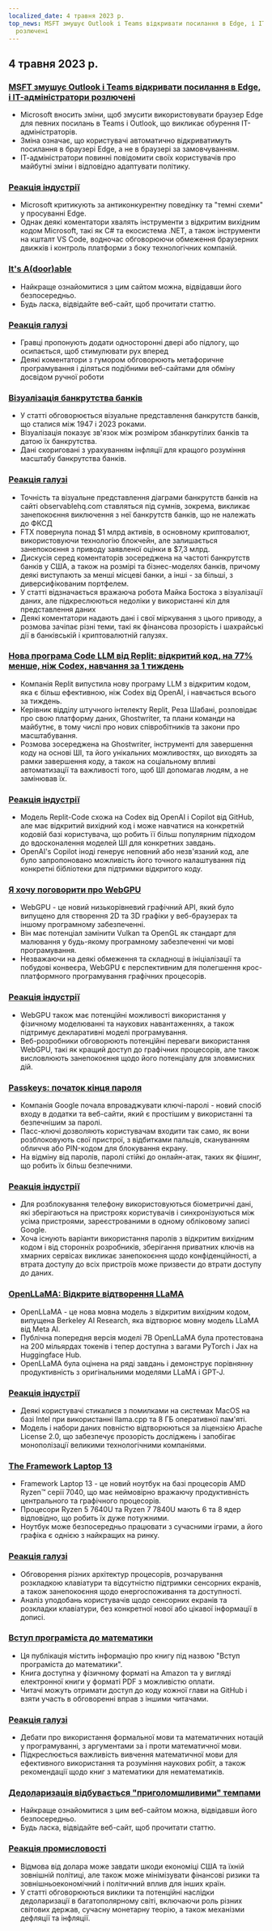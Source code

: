 ```yaml
---
localized_date: 4 травня 2023 р.
top_news: MSFT змушує Outlook і Teams відкривати посилання в Edge, і ІТ-адміністратори
  розлючені
---
```


## 4 травня 2023 р.

### [MSFT змушує Outlook і Teams відкривати посилання в Edge, і ІТ-адміністратори розлючені](https://www.theverge.com/2023/5/3/23709297/microsoft-edge-force-outlook-teams-web-links-open)

- Microsoft вносить зміни, щоб змусити використовувати браузер Edge для певних посилань в Teams і Outlook, що викликає обурення ІТ-адміністраторів.
- Зміна означає, що користувачі автоматично відкриватимуть посилання в браузері Edge, а не в браузері за замовчуванням.
- ІТ-адміністратори повинні повідомити своїх користувачів про майбутні зміни і відповідно адаптувати політику.

### [Реакція індустрії](http://news.ycombinator.com/item?id=35800158)

- Microsoft критикують за антиконкурентну поведінку та "темні схеми" у просуванні Edge.
- Однак деякі коментатори хвалять інструменти з відкритим вихідним кодом Microsoft, такі як C# та екосистема .NET, а також інструменти на кшталт VS Code, водночас обговорюючи обмеження браузерних движків і контроль платформи з боку технологічних компаній.

### [It's A(door)able](https://ncase.me/door/)

- Найкраще ознайомитися з цим сайтом можна, відвідавши його безпосередньо.
- Будь ласка, відвідайте веб-сайт, щоб прочитати статтю.

### [Реакція галузі](http://news.ycombinator.com/item?id=35800492)

- Гравці пропонують додати односторонні двері або підлогу, що осипається, щоб стимулювати рух вперед
- Деякі коментатори з гумором обговорюють метафоричне програмування і діляться подібними веб-сайтами для обміну досвідом ручної роботи

### [Візуалізація банкрутства банків](https://observablehq.com/@mbostock/bank-failures)

- У статті обговорюється візуальне представлення банкрутств банків, що сталися між 1947 і 2023 роками.
- Візуалізація показує зв'язок між розміром збанкрутілих банків та датою їх банкрутства.
- Дані скориговані з урахуванням інфляції для кращого розуміння масштабу банкрутства банків.

### [Реакція галузі](http://news.ycombinator.com/item?id=35795975)

- Точність та візуальне представлення діаграми банкрутств банків на сайті observablehq.com ставляться під сумнів, зокрема, викликає занепокоєння виключення з неї банкрутств банків, що не належать до ФКСД
- FTX повернула понад $1 млрд активів, в основному криптовалют, використовуючи технологію блокчейн, але залишається занепокоєння з приводу заявленої оцінки в $7,3 млрд.
- Дискусія серед коментаторів зосереджена на частоті банкрутств банків у США, а також на розмірі та бізнес-моделях банків, причому деякі виступають за менші місцеві банки, а інші - за більші, з диверсифікованим портфелем.
- У статті відзначається вражаюча робота Майка Бостока з візуалізації даних, але підкреслюються недоліки у використанні кіл для представлення даних
- Деякі коментатори надають дані і свої міркування з цього приводу, а розмова зачіпає різні теми, такі як фінансова прозорість і шахрайські дії в банківській і криптовалютній галузях.

### [Нова програма Code LLM від Replit: відкритий код, на 77% менше, ніж Codex, навчання за 1 тиждень](https://www.latent.space/p/reza-shabani#details)

- Компанія Replit випустила нову програму LLM з відкритим кодом, яка є більш ефективною, ніж Codex від OpenAI, і навчається всього за тиждень.
- Керівник відділу штучного інтелекту Replit, Реза Шабані, розповідає про свою платформу даних, Ghostwriter, та плани команди на майбутнє, в тому числі про нових співробітників та закони про масштабування.
- Розмова зосереджена на Ghostwriter, інструменті для завершення коду на основі ШІ, та його унікальних можливостях, що виходять за рамки завершення коду, а також на соціальному впливі автоматизації та важливості того, щоб ШІ допомагав людям, а не замінював їх.

### [Реакція індустрії](http://news.ycombinator.com/item?id=35803435)

- Модель Replit-Code схожа на Codex від OpenAI і Copilot від GitHub, але має відкритий вихідний код і може навчатися на конкретній кодовій базі користувача, що робить її більш популярним підходом до вдосконалення моделей ШІ для конкретних завдань.
- OpenAI's Copilot іноді генерує неповний або незв'язаний код, але було запропоновано можливість його точного налаштування під конкретні бібліотеки для підтримки відкритого коду.

### [Я хочу поговорити про WebGPU](https://cohost.org/mcc/post/1406157-i-want-to-talk-about-webgpu)

- WebGPU - це новий низькорівневий графічний API, який було випущено для створення 2D та 3D графіки у веб-браузерах та іншому програмному забезпеченні.
- Він має потенціал замінити Vulkan та OpenGL як стандарт для малювання у будь-якому програмному забезпеченні чи мові програмування.
- Незважаючи на деякі обмеження та складнощі в ініціалізації та побудові конвеєра, WebGPU є перспективним для полегшення крос-платформного програмування графічних процесорів.

### [Реакція індустрії](http://news.ycombinator.com/item?id=35800988)

- WebGPU також має потенційні можливості використання у фізичному моделюванні та наукових навантаженнях, а також підтримує декларативні моделі програмування.
- Веб-розробники обговорюють потенційні переваги використання WebGPU, такі як кращий доступ до графічних процесорів, але також висловлюють занепокоєння щодо його потенціалу для зловмисних дій.

### [Passkeys: початок кінця пароля](https://blog.google/technology/safety-security/the-beginning-of-the-end-of-the-password/)

- Компанія Google почала впроваджувати ключі-паролі - новий спосіб входу в додатки та веб-сайти, який є простішим у використанні та безпечнішим за паролі.
- Пасс-ключі дозволяють користувачам входити так само, як вони розблоковують свої пристрої, з відбитками пальців, скануванням обличчя або PIN-кодом для блокування екрану.
- На відміну від паролів, паролі стійкі до онлайн-атак, таких як фішинг, що робить їх більш безпечними.

### [Реакція індустрії](http://news.ycombinator.com/item?id=35801392)

- Для розблокування телефону використовуються біометричні дані, які зберігаються на пристроях користувачів і синхронізуються між усіма пристроями, зареєстрованими в одному обліковому записі Google.
- Хоча існують варіанти використання паролів з відкритим вихідним кодом і від сторонніх розробників, зберігання приватних ключів на хмарних сервісах викликає занепокоєння щодо конфіденційності, а втрата доступу до всіх пристроїв може призвести до втрати доступу до даних.

### [OpenLLaMA: Відкрите відтворення LLaMA](https://github.com/openlm-research/open_llama)

- OpenLLaMA - це нова мовна модель з відкритим вихідним кодом, випущена Berkeley AI Research, яка відтворює мовну модель LLaMA від Meta AI.
- Публічна попередня версія моделі 7B OpenLLaMA була протестована на 200 мільярдах токенів і тепер доступна з вагами PyTorch і Jax на Huggingface Hub.
- OpenLLaMA була оцінена на ряді завдань і демонструє порівнянну продуктивність з оригінальними моделями LLaMA і GPT-J.

### [Реакція індустрії](http://news.ycombinator.com/item?id=35798888)

- Деякі користувачі стикалися з помилками на системах MacOS на базі Intel при використанні llama.cpp та 8 ГБ оперативної пам'яті.
- Модель і набори даних повністю відтворюються за ліцензією Apache License 2.0, що забезпечує прозорість досліджень і запобігає монополізації великими технологічними компаніями.

### [The Framework Laptop 13](https://frame.work/blog/announcing-the-framework-laptop-13-powered-by-amd-ryzen)

- Framework Laptop 13 - це новий ноутбук на базі процесорів AMD Ryzen™ серії 7040, що має неймовірно вражаючу продуктивність центрального та графічного процесорів.
- Процесори Ryzen 5 7640U та Ryzen 7 7840U мають 6 та 8 ядер відповідно, що робить їх дуже потужними.
- Ноутбук може безпосередньо працювати з сучасними іграми, а його графіка є однією з найкращих на ринку.

### [Реакція галузі](http://news.ycombinator.com/item?id=35802210)

- Обговорення різних архітектур процесорів, розчарування розкладкою клавіатури та відсутністю підтримки сенсорних екранів, а також занепокоєння щодо енергоспоживання та доступності.
- Аналіз уподобань користувачів щодо сенсорних екранів та розкладки клавіатури, без конкретної нової або цікавої інформації в дописі.

### [Вступ програміста до математики](https://pimbook.org)

- Ця публікація містить інформацію про книгу під назвою "Вступ програміста до математики".
- Книга доступна у фізичному форматі на Amazon та у вигляді електронної книги у форматі PDF з можливістю оплати.
- Читачі можуть отримати доступ до коду кожної глави на GitHub і взяти участь в обговоренні вправ з іншими читачами.

### [Реакція галузі](http://news.ycombinator.com/item?id=35800136)

- Дебати про використання формальної мови та математичних нотацій у програмуванні, з аргументами за і проти математичної мови.
- Підкреслюється важливість вивчення математичної мови для ефективного використання та розуміння наукових робіт, а також рекомендації щодо книг з математики для нематематиків.

### [Дедоларизація відбувається "приголомшливими" темпами](https://www.bloomberg.com/news/articles/2023-04-18/de-dollarization-is-happening-at-a-stunning-pace-jen-says)

- Найкраще ознайомитися з цим веб-сайтом можна, відвідавши його безпосередньо.
- Будь ласка, відвідайте веб-сайт, щоб прочитати статтю.

### [Реакція промисловості](http://news.ycombinator.com/item?id=35796915)

- Відмова від долара може завдати шкоди економіці США та їхній зовнішній політиці, але також може мінімізувати фінансові ризики та зовнішньоекономічний і політичний вплив для інших країн.
- У статті обговорюються виклики та потенційні наслідки дедоларизації в багатополярному світі, включаючи роль різних світових держав, сучасну монетарну теорію, а також механізми дефляції та інфляції.
